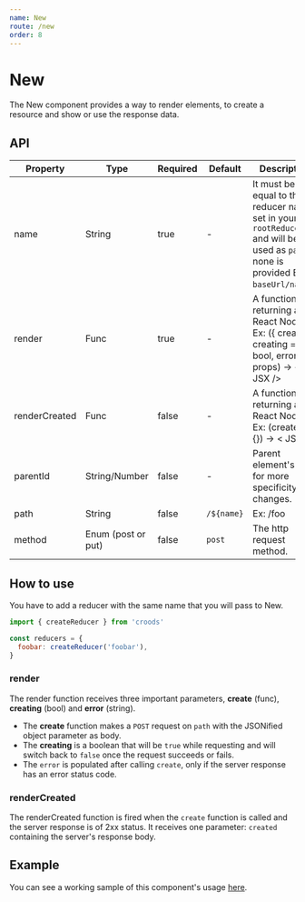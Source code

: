 ```yaml
---
name: New
route: /new
order: 8
---
```



# New

The New component provides a way to render elements, to create a resource and show or use the response data.


## API

| Property      | Type               | Required | Default    | Description                                                                                                                          |
| ------------- | ------------------ | -------- | ---------- | ------------------------------------------------------------------------------------------------------------------------------------ |
| name          | String             | true     | -          | It must be equal to the reducer name set in your `rootReducer.js` and will be used as `path` if none is provided Ex: `baseUrl/name`. |
| render        | Func               | true     | -          | A function returning a React Node. Ex: ({ create, creating = bool, error }, props) -> < JSX />                                       |
| renderCreated | Func               | false    | -          | A function returning a React Node. Ex: (created = {}) -> < JSX />                                                                    |
| parentId      | String/Number      | false    | -          | Parent element's Id, for more specificity in changes.                                                                                |
| path          | String             | false    | `/${name}` | Ex: /foo                                                                                                                             |
| method        | Enum (post or put) | false    | `post`     | The http request method.                                                                                                             |

## How to use

You have to add a reducer with the same name that you will pass to New.

```javascript
import { createReducer } from 'croods'

const reducers = {
  foobar: createReducer('foobar'),
}
```

### render

The render function receives three important parameters, **create** (func), **creating** (bool) and **error** (string).

- The **create** function makes a `POST` request on `path` with the JSONified object parameter as body.
- The **creating** is a boolean that will be `true` while requesting and will switch back to `false` once the request succeeds or fails.
- The `error` is populated after calling `create`, only if the server response has an error status code.

### renderCreated

The renderCreated function is fired when the `create` function is called and the server response is of 2xx status.
It receives one parameter: `created` containing the server's response body.

## Example

You can see a working sample of this component's usage [here](https://github.com/SeasonedSoftware/croods/blob/master/example/src/colors/New.js).
